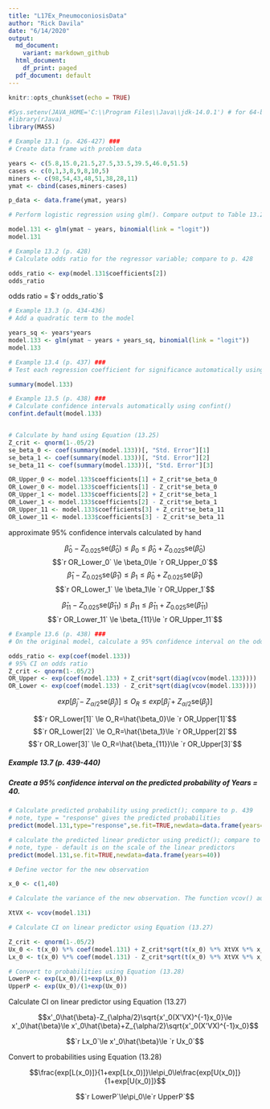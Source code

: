 ```yaml
---
title: "L17Ex_PneumoconiosisData"
author: "Rick Davila"
date: "6/14/2020"
output:
  md_document:
    variant: markdown_github
  html_document:
    df_print: paged
  pdf_document: default
---
```


```r
knitr::opts_chunk$set(echo = TRUE)

#Sys.setenv(JAVA_HOME='C:\\Program Files\\Java\\jdk-14.0.1') # for 64-bit version
#library(rJava)
library(MASS)

# Example 13.1 (p. 426-427) ###
# Create data frame with problem data

years <- c(5.8,15.0,21.5,27.5,33.5,39.5,46.0,51.5)
cases <- c(0,1,3,8,9,8,10,5)
miners <- c(98,54,43,48,51,38,28,11)
ymat <- cbind(cases,miners-cases)

p_data <- data.frame(ymat, years)

# Perform logistic regression using glm(). Compare output to Table 13.2 on p. 427.

model.131 <- glm(ymat ~ years, binomial(link = "logit"))
model.131

```


```r

# Example 13.2 (p. 428)
# Calculate odds ratio for the regressor variable; compare to p. 428 

odds_ratio <- exp(model.131$coefficients[2])
odds_ratio

```


odds ratio = $`r odds_ratio`$


```r

# Example 13.3 (p. 434-436)
# Add a quadratic term to the model

years_sq <- years*years
model.133 <- glm(ymat ~ years + years_sq, binomial(link = "logit"))
model.133

```


```r

# Example 13.4 (p. 437) ###
# Test each regression coefficient for significance automatically using the summary() command

summary(model.133)

```


```r

# Example 13.5 (p. 438) ###
# Calculate confidence intervals automatically using confint()
confint.default(model.133)


# Calculate by hand using Equation (13.25)
Z_crit <- qnorm(1-.05/2)
se_beta_0 <- coef(summary(model.133))[, "Std. Error"][1]
se_beta_1 <- coef(summary(model.133))[, "Std. Error"][2]
se_beta_11 <- coef(summary(model.133))[, "Std. Error"][3]

OR_Upper_0 <- model.133$coefficients[1] + Z_crit*se_beta_0
OR_Lower_0 <- model.133$coefficients[1] - Z_crit*se_beta_0
OR_Upper_1 <- model.133$coefficients[2] + Z_crit*se_beta_1
OR_Lower_1 <- model.133$coefficients[2] - Z_crit*se_beta_1
OR_Upper_11 <- model.133$coefficients[3] + Z_crit*se_beta_11
OR_Lower_11 <- model.133$coefficients[3] - Z_crit*se_beta_11

```

approximate 95% confidence intervals calculated by hand

$$\hat{\beta}_0-Z_{0.025}\text{se}(\hat{\beta}_0)\le\beta_0\le\hat{\beta}_0+Z_{0.025}\text{se}(\hat{\beta}_0)$$
$$`r OR_Lower_0` \le \beta_0\le `r OR_Upper_0`$$
$$\hat{\beta}_1-Z_{0.025}\text{se}(\hat{\beta}_1)\le\beta_1\le\hat{\beta}_0+Z_{0.025}\text{se}(\hat{\beta}_1)$$
$$`r OR_Lower_1` \le \beta_1\le `r OR_Upper_1`$$

$$\hat{\beta}_{11}-Z_{0.025}\text{se}(\hat{\beta}_{11})\le\beta_{11}\le\hat{\beta}_{11}+Z_{0.025}\text{se}(\hat{\beta}_{11})$$
$$`r OR_Lower_11` \le \beta_{11}\le `r OR_Upper_11`$$


```r

# Example 13.6 (p. 438) ###
# On the original model, calculate a 95% confidence interval on the odds ratio using Equation (13.26)

odds_ratio <- exp(coef(model.133))
# 95% CI on odds ratio
Z_crit <- qnorm(1-.05/2)
OR_Upper <- exp(coef(model.133) + Z_crit*sqrt(diag(vcov(model.133))))
OR_Lower <- exp(coef(model.133) - Z_crit*sqrt(diag(vcov(model.133))))

```

$$exp[\hat{\beta}_{j}-Z_{\alpha/2}\text{se}(\hat{\beta}_{j})]\le O_{R}\le exp[\hat{\beta}_{j}+Z_{\alpha/2}\text{se}(\hat{\beta}_{j})]$$

$$`r OR_Lower[1]` \le O_R=\hat{\beta_0}\le `r OR_Upper[1]`$$
$$`r OR_Lower[2]` \le O_R=\hat{\beta_1}\le `r OR_Upper[2]`$$
$$`r OR_Lower[3]` \le O_R=\hat{\beta_{11}}\le `r OR_Upper[3]`$$

##### Example 13.7 (p. 439-440) ###
##### Create a 95% confidence interval on the predicted probability of Years = 40.

```r

# Calculate predicted probability using predict(); compare to p. 439
# note, type = "response" gives the predicted probabilities
predict(model.131,type="response",se.fit=TRUE,newdata=data.frame(years=40))

```

```r

# calculate the predicted linear predictor using predict(); compare to p. 439
# note, type - default is on the scale of the linear predictors
predict(model.131,se.fit=TRUE,newdata=data.frame(years=40))

```

```r

# Define vector for the new observation

x_0 <- c(1,40)

# Calculate the variance of the new observation. The function vcov() automatically calculates the inverse of X'VX. 

XtVX <- vcov(model.131)

# Calculate CI on linear predictor using Equation (13.27)

Z_crit <- qnorm(1-.05/2)
Ux_0 <- t(x_0) %*% coef(model.131) + Z_crit*sqrt(t(x_0) %*% XtVX %*% x_0)
Lx_0 <- t(x_0) %*% coef(model.131) - Z_crit*sqrt(t(x_0) %*% XtVX %*% x_0)

# Convert to probabilities using Equation (13.28)
LowerP <- exp(Lx_0)/(1+exp(Lx_0))
UpperP <- exp(Ux_0)/(1+exp(Ux_0))

```


Calculate CI on linear predictor using Equation (13.27)

$$x'_0\hat{\beta}-Z_{\alpha/2}\sqrt{x'_0(X'VX)^{-1}x_0}\le x'_0\hat{\beta}\le x'_0\hat{\beta}+Z_{\alpha/2}\sqrt{x'_0(X'VX)^{-1}x_0}$$

$$`r Lx_0`\le x'_0\hat{\beta}\le `r Ux_0`$$


Convert to probabilities using Equation (13.28)

$$\frac{exp[L(x_0)]}{1+exp[L(x_0)]}\le\pi_0\le\frac{exp[U(x_0)]}{1+exp[U(x_0)]}$$

$$`r LowerP`\le\pi_0\le`r UpperP`$$



